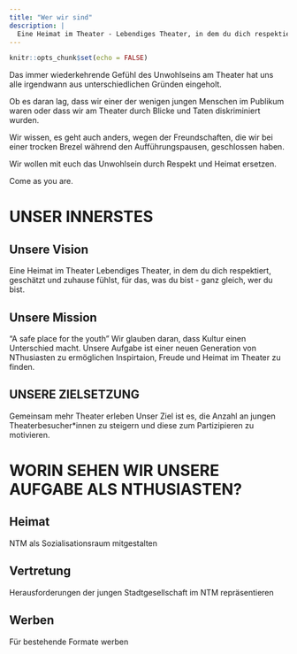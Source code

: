 ```yaml
---
title: "Wer wir sind"
description: |
  Eine Heimat im Theater - Lebendiges Theater, in dem du dich respektiert, geschätzt und zuhause fühlst, für das, was du bist - ganz gleich, wer du bist.
---
```


```r
knitr::opts_chunk$set(echo = FALSE)
```

Das immer wiederkehrende Gefühl des Unwohlseins am Theater hat uns alle irgendwann aus unterschiedlichen Gründen eingeholt.

Ob es daran lag, dass wir einer der wenigen jungen Menschen im Publikum waren oder dass wir am Theater durch Blicke und Taten diskriminiert wurden.

Wir wissen, es geht auch anders, wegen der Freundschaften, die wir bei einer trocken Brezel während den Aufführungspausen, geschlossen haben.

Wir wollen mit euch das Unwohlsein durch Respekt und Heimat ersetzen.

Come as you are.

# UNSER INNERSTES

## Unsere Vision
Eine Heimat im Theater
Lebendiges Theater, in dem du dich respektiert,
geschätzt und zuhause fühlst, für das, was du bist -
ganz gleich, wer du bist.

## Unsere Mission
"A safe place for the youth"
Wir glauben daran, dass Kultur einen Unterschied macht. Unsere Aufgabe ist einer neuen Generation von NThusiasten zu ermöglichen Inspirtaion, Freude und Heimat im Theater zu finden. 

## UNSERE ZIELSETZUNG
Gemeinsam mehr Theater erleben
Unser Ziel ist es, die Anzahl an jungen Theaterbesucher*innen zu steigern und diese zum Partizipieren zu motivieren. 

# WORIN SEHEN WIR UNSERE AUFGABE ALS NTHUSIASTEN?

## Heimat
NTM als Sozialisationsraum mitgestalten 

## Vertretung
Herausforderungen der jungen Stadtgesellschaft im NTM repräsentieren

## Werben
Für bestehende Formate werben